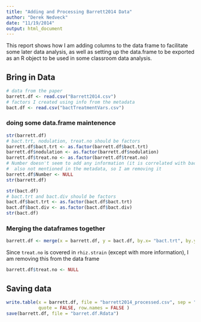 ```yaml
---
title: "Adding and Processing Barrett2014 Data"
author: "Derek Nedveck"
date: "11/19/2014"
output: html_document
---
```


This report shows how I am adding columns to the data frame to facilitate some later data analysis, as well as setting up the data.frame to be exported as an R object to be used in some classroom data analysis. 

## Bring in Data
```r
# data from the paper
barrett.df <- read.csv("Barrett2014.csv")
# factors I created using info from the metadata
bact.df <- read.csv("bactTreatmentVars.csv")
```

### doing some data.frame maintenence

```r
str(barrett.df)
# bact.trt, nodulation, treat.no should be factors
barrett.df$bact.trt <- as.factor(barrett.df$bact.trt)
barrett.df$nodulation <- as.factor(barrett.df$nodulation)
barrett.df$treat.no <- as.factor(barrett.df$treat.no)
# Number doesn't seem to add any information (it is correlated with bac.trt)
#  also not mentioned in the metadata, so I am removing it
barrett.df$Number <- NULL
str(barrett.df)
```

```r
str(bact.df)
# bact.trt and bact.div should be factors
bact.df$bact.trt <- as.factor(bact.df$bact.trt)
bact.df$bact.div <- as.factor(bact.df$bact.div)
str(bact.df)
```


### Merging the dataframes together 

```r
barrett.df <- merge(x = barrett.df, y = bact.df, by.x= "bact.trt", by.y = "bact.trt")
```

Since `treat.no` is covered in `rhiz.strain` (except with more information), I am removing this from the data frame
```r
barrett.df$treat.no <- NULL
```

## Saving data
```r
write.table(x = barrett.df, file = "barrett2014_processed.csv", sep = ",",
            quote = FALSE, row.names = FALSE )
save(barrett.df, file = "barret.df.Rdata")
```


